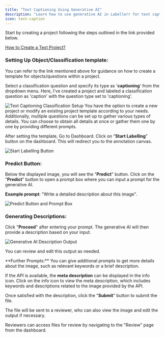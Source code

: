 ```yaml
---
title: "Text Captioning Using Generative AI"
description: "Learn how to use generative AI in Labellerr for text captioning, enabling you to generate detailed descriptions and keywords for your text annotation projects."
icon: text-caption
---
```


Start by creating a project following the steps outlined in the link provided below.

[How to Create a Text Project?](/getting-started/create-text-project)

### Setting Up Object/Classification template:

<Info>
You can refer to the link mentioned above for guidance on how to create a template for objects/questions within a project.
</Info>

Select a classification question and specify its type as '**captioning**' from the dropdown menu. Here, I've created a project and labeled a classification question as 'caption' with the question type set to 'captioning'.

<Frame>
  <img src="https://cdn.labellerr.com/1%20%20Documentation/f7171865-6efb-4022-8aca-d56fdda3e321.webp" alt="Text Captioning Classification Setup" />
</Frame>

<Note>
You have the option to create a new project or modify an existing project template according to your needs. Additionally, multiple questions can be set up to gather various types of details. You can choose to obtain all details at once or gather them one by one by providing different prompts.
</Note>

After setting the template, Go to Dashboard. Click on "**Start Labelling**" button on the dashboard. This will redirect you to the annotation canvas.

<Frame>
  <img src="https://cdn.labellerr.com/1%20%20Documentation/fe81e765-1585-4327-8f11-b6afd170f559.webp" alt="Start Labelling Button" />
</Frame>

### Predict Button:

Below the displayed image, you will see the "**Predict**" button. Click on the "**Predict**" button to open a prompt box where you can input a prompt for the generative AI.

**Example prompt**: "Write a detailed description about this image".

<Frame>
  <img src="https://cdn.labellerr.com/1%20%20Documentation/db8e87d2-bb98-41fa-bfe7-62bc2cd9b2d5.webp" alt="Predict Button and Prompt Box" />
</Frame>

### Generating Descriptions:

Click "**Proceed**" after entering your prompt. The generative AI will then provide a description based on your input.

<Frame>
  <img src="https://cdn.labellerr.com/1%20%20Documentation/b723e5d7-dff1-4ce7-badf-9d9dc3622d7a.webp" alt="Generative AI Description Output" />
</Frame>

You can review and edit this output as needed.

<Tip>
**Further Prompts:** You can give additional prompts to get more details about the image, such as relevant keywords or a brief description.

If the API is available, the **meta description** can be displayed in the info icon. Click on the info icon to view the meta description, which includes keywords and descriptions related to the image provided by the API.
</Tip>

Once satisfied with the description, click the "**Submit**" button to submit the file.

The file will be sent to a reviewer, who can also view the image and edit the output if necessary.

Reviewers can access files for review by navigating to the "Review" page from the dashboard.
